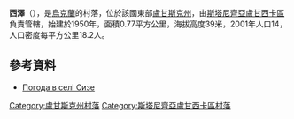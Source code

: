 {{coord|48|35|56|N|39|37|42|E|scale:100000|display=title}}

'''西澤'''（{{lang-uk|Сизе}}），是[[烏克蘭|烏克蘭]]的村落，位於該國東部[[盧甘斯克州|盧甘斯克州]]，由[[斯塔尼齊亞盧甘西卡區|斯塔尼齊亞盧甘西卡區]]負責管轄，始建於1950年，面積0.77平方公里，海拔高度39米，2001年人口14，人口密度每平方公里18.2人。

==參考資料==
* [http://weather.in.ua/ua/lyganskaja/23799 Погода в селі Сизе] {{Wayback|url=http://weather.in.ua/ua/lyganskaja/23799 |date=20151127033927 }}

{{DEFAULTSORT:Сизе}}
[[Category:盧甘斯克州村落|Category:盧甘斯克州村落]]
[[Category:斯塔尼齊亞盧甘西卡區村落|Category:斯塔尼齊亞盧甘西卡區村落]]


{{Luhansk-geo-stub}}